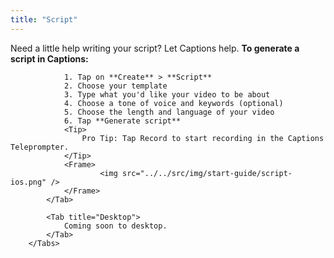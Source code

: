 ```yaml
---
title: "Script"
---
```


Need a little help writing your script? Let Captions help.
        <Tabs>
            <Tab title="iOS">
                **To generate a script in Captions:**

                1. Tap on **Create** > **Script**
                2. Choose your template
                3. Type what you'd like your video to be about
                4. Choose a tone of voice and keywords (optional)
                5. Choose the length and language of your video
                6. Tap **Generate script**
                <Tip>
                    Pro Tip: Tap Record to start recording in the Captions Teleprompter.
                </Tip>
                <Frame>
                        <img src="../../src/img/start-guide/script-ios.png" />
                </Frame>
            </Tab>

            <Tab title="Desktop">
                Coming soon to desktop.
            </Tab>
        </Tabs>
